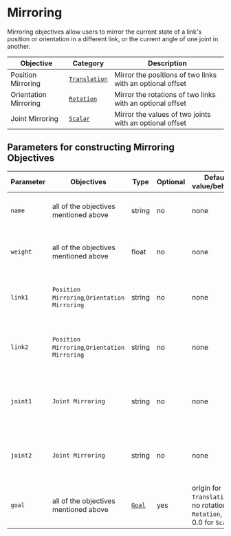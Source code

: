 # Mirroring

Mirroring objectives allow users to mirror the current state of a link's position or orientation in a different link, or the current angle of one joint in another.

| Objective | Category | Description |
| --- | --- | --- |
| Position Mirroring | [`Translation`](../Goals/goal)  | Mirror the positions of two links with an optional offset |
| Orientation Mirroring |  [`Rotation`](../Goals/goal)   | Mirror the rotations of two links with an optional offset |
| Joint Mirroring|  [`Scalar`](../Goals/goal)  | Mirror the values of two joints with an optional offset |

## Parameters for constructing Mirroring Objectives
|Parameter|Objectives|Type|Optional|Defauly value/behavior|Description|
|---|---|---|---|---|---|
|`name`|all of the objectives mentioned above|string|no|none|Name can be arbitrary and should be unqiue|
|`weight`|all of the objectives mentioned above|float|no|none|Indicates the prioritization of the objective|
|`link1`|`Position Mirroring`,`Orientation Mirroring`|string|no|none|The name of the first link this objective is applied to |
|`link2`|`Position Mirroring`,`Orientation Mirroring`|string|no|none|The name of the second link this objective is applied to |
|`joint1`|`Joint Mirroring`|string|no|none|The name of the first joint or joint this objective is applied to|
|`joint2`|`Joint Mirroring`|string|no|none|The name of the second joint or joint this objective is applied to|
|`goal`|all of the objectives mentioned above|[`Goal`](../Goals/goal)|yes|origin for `Translation`, no rotation for `Rotation`, and 0.0 for `Scalar`|The goal for objectives to achieve|
